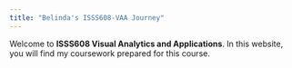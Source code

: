 ```yaml
---
title: "Belinda's ISSS608-VAA Journey"
---
```


Welcome to **ISSS608 Visual Analytics and Applications**. In this website, you will find my coursework prepared for this course.
